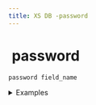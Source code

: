 ```yaml
---
title: XS DB -password
---
```


# <img src="../assets/docuBadge (11).png" alt="" data-size="line"> password <a href="#xs-password" id="xs-password"></a>

`password field_name`

<details>

<summary>Examples</summary>

```javascript
password user_password {     // A password field for user authentication
  sensitive = true
}
password api_key {          // A password field for API authentication
  sensitive = true
}
```

</details>
